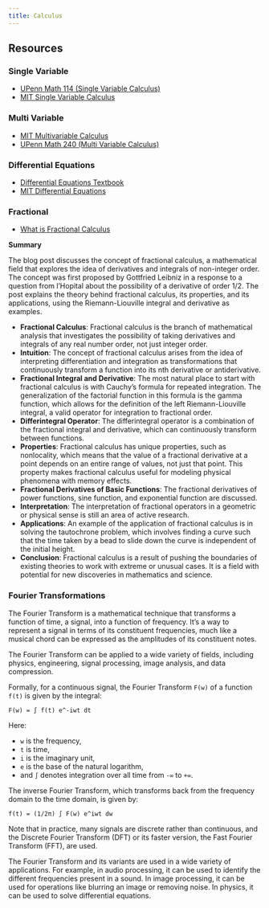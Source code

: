 ```yaml
---
title: Calculus
---
```


## Resources

### Single Variable

- [UPenn Math 114 (Single Variable Calculus)](https://www.youtube.com/watch?v=5m0VJ7FTn54&list=PL6UiEGS6WoUk8xJxOtLEs4rq5Ff9lSl25)
- [MIT Single Variable Calculus](https://ocw.mit.edu/courses/18-01sc-single-variable-calculus-fall-2010)

### Multi Variable

- [MIT Multivariable Calculus](https://ocw.mit.edu/courses/18-02sc-multivariable-calculus-fall-2010)
- [UPenn Math 240 (Multi Variable Calculus)](https://www.youtube.com/watch?v=Y6SYkfVdoio&list=PL6UiEGS6WoUk42atmsXOWkohKJA3UbvDL)

### Differential Equations

- [Differential Equations Textbook](https://twitter.com/curiouswavefn/status/1627741837233631232?s=20)
- [MIT Differential Equations](https://ocw.mit.edu/courses/18-03sc-differential-equations-fall-2011)

### Fractional

- [What is Fractional Calculus](https://www.cantorsparadise.com/fractional-calculus-48192f4e9c9f)

**Summary**

The blog post discusses the concept of fractional calculus, a mathematical field that explores the idea of derivatives and integrals of non-integer order. The concept was first proposed by Gottfried Leibniz in a response to a question from l’Hopital about the possibility of a derivative of order 1/2. The post explains the theory behind fractional calculus, its properties, and its applications, using the Riemann-Liouville integral and derivative as examples.

- **Fractional Calculus**: Fractional calculus is the branch of mathematical analysis that investigates the possibility of taking derivatives and integrals of any real number order, not just integer order.
- **Intuition**: The concept of fractional calculus arises from the idea of interpreting differentiation and integration as transformations that continuously transform a function into its nth derivative or antiderivative.
- **Fractional Integral and Derivative**: The most natural place to start with fractional calculus is with Cauchy’s formula for repeated integration. The generalization of the factorial function in this formula is the gamma function, which allows for the definition of the left Riemann-Liouville integral, a valid operator for integration to fractional order.
- **Differintegral Operator**: The differintegral operator is a combination of the fractional integral and derivative, which can continuously transform between functions.
- **Properties**: Fractional calculus has unique properties, such as nonlocality, which means that the value of a fractional derivative at a point depends on an entire range of values, not just that point. This property makes fractional calculus useful for modeling physical phenomena with memory effects.
- **Fractional Derivatives of Basic Functions**: The fractional derivatives of power functions, sine function, and exponential function are discussed.
- **Interpretation**: The interpretation of fractional operators in a geometric or physical sense is still an area of active research.
- **Applications**: An example of the application of fractional calculus is in solving the tautochrone problem, which involves finding a curve such that the time taken by a bead to slide down the curve is independent of the initial height.
- **Conclusion**: Fractional calculus is a result of pushing the boundaries of existing theories to work with extreme or unusual cases. It is a field with potential for new discoveries in mathematics and science.


### Fourier Transformations

The Fourier Transform is a mathematical technique that transforms a function of time, a signal, into a function of frequency. It's a way to represent a signal in terms of its constituent frequencies, much like a musical chord can be expressed as the amplitudes of its constituent notes. 

The Fourier Transform can be applied to a wide variety of fields, including physics, engineering, signal processing, image analysis, and data compression.

Formally, for a continuous signal, the Fourier Transform `F(w)` of a function `f(t)` is given by the integral:

```
F(w) = ∫ f(t) e^-iwt dt
```

Here:

- `w` is the frequency,
- `t` is time,
- `i` is the imaginary unit, 
- `e` is the base of the natural logarithm,
- and `∫` denotes integration over all time from `-∞` to `+∞`.

The inverse Fourier Transform, which transforms back from the frequency domain to the time domain, is given by:

```
f(t) = (1/2π) ∫ F(w) e^iwt dw
```

Note that in practice, many signals are discrete rather than continuous, and the Discrete Fourier Transform (DFT) or its faster version, the Fast Fourier Transform (FFT), are used.

The Fourier Transform and its variants are used in a wide variety of applications. For example, in audio processing, it can be used to identify the different frequencies present in a sound. In image processing, it can be used for operations like blurring an image or removing noise. In physics, it can be used to solve differential equations.